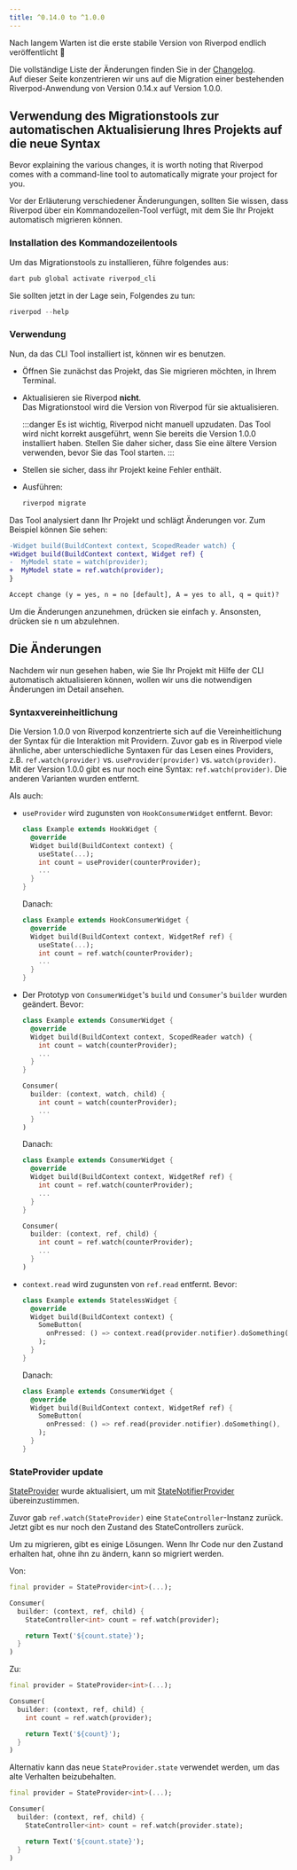 ```yaml
---
title: ^0.14.0 to ^1.0.0
---
```


Nach langem Warten ist die erste stabile Version von Riverpod endlich veröffentlicht 👏

Die vollständige Liste der Änderungen finden Sie in der [Changelog](https://pub.dev/packages/flutter_riverpod/changelog#100).  
Auf dieser Seite konzentrieren wir uns auf die Migration einer bestehenden 
Riverpod-Anwendung von Version 0.14.x auf Version 1.0.0.

## Verwendung des Migrationstools zur automatischen Aktualisierung Ihres Projekts auf die neue Syntax

Bevor explaining the various changes, it is worth noting that Riverpod comes with
a command-line tool to automatically migrate your project for you.

Vor der Erläuterung verschiedener Änderungungen, sollten Sie wissen, dass Riverpod über ein Kommandozeilen-Tool verfügt, 
mit dem Sie Ihr Projekt automatisch migrieren können.

### Installation des Kommandozeilentools

Um das Migrationstools zu installieren, führe folgendes aus:

```sh
dart pub global activate riverpod_cli
```

Sie sollten jetzt in der Lage sein, Folgendes zu tun:

```dart
riverpod --help
```

### Verwendung

Nun, da das CLI Tool installiert ist, können wir es benutzen.

- Öffnen Sie zunächst das Projekt, das Sie migrieren möchten, in Ihrem Terminal.
- Aktualisieren sie Riverpod **nicht**.  
  Das Migrationstool wird die Version von Riverpod für sie aktualisieren.

  :::danger
  Es ist wichtig, Riverpod nicht manuell upzudaten.
  Das Tool wird nicht korrekt ausgeführt, wenn Sie bereits die Version 1.0.0 installiert haben.
  Stellen Sie daher sicher, dass Sie eine ältere Version verwenden, bevor Sie das Tool starten.
  :::

- Stellen sie sicher, dass ihr Projekt keine Fehler enthält.
- Ausführen:
  ```sh
  riverpod migrate
  ```

Das Tool analysiert dann Ihr Projekt und schlägt Änderungen vor. Zum Beispiel können Sie sehen:

```diff
-Widget build(BuildContext context, ScopedReader watch) {
+Widget build(BuildContext context, Widget ref) {
-  MyModel state = watch(provider);
+  MyModel state = ref.watch(provider);
}

Accept change (y = yes, n = no [default], A = yes to all, q = quit)?
```

Um die Änderungen anzunehmen, drücken sie einfach <kbd>y</kbd>. Ansonsten, drücken sie <kbd>n</kbd> um abzulehnen.

## Die Änderungen

Nachdem wir nun gesehen haben, wie Sie Ihr Projekt mit Hilfe der CLI automatisch aktualisieren können, 
wollen wir uns die notwendigen Änderungen im Detail ansehen.

### Syntaxvereinheitlichung

Die Version 1.0.0 von Riverpod konzentrierte sich auf die Vereinheitlichung der Syntax für 
die Interaktion mit Providern.
Zuvor gab es in Riverpod viele ähnliche, aber unterschiedliche Syntaxen für das Lesen eines 
Providers, z.B. `ref.watch(provider)` vs. `useProvider(provider)` vs. `watch(provider)`. 
Mit der Version 1.0.0 gibt es nur noch eine Syntax: `ref.watch(provider)`. Die anderen 
Varianten wurden entfernt.

Als auch:

- `useProvider` wird zugunsten von `HookConsumerWidget` entfernt.
  Bevor:

  ```dart
  class Example extends HookWidget {
    @override
    Widget build(BuildContext context) {
      useState(...);
      int count = useProvider(counterProvider);
      ...
    }
  }
  ```

  Danach:

  ```dart
  class Example extends HookConsumerWidget {
    @override
    Widget build(BuildContext context, WidgetRef ref) {
      useState(...);
      int count = ref.watch(counterProvider);
      ...
    }
  }
  ```

- Der Prototyp von `ConsumerWidget`'s `build` und `Consumer`'s `builder` wurden geändert.
  Bevor:

  ```dart
  class Example extends ConsumerWidget {
    @override
    Widget build(BuildContext context, ScopedReader watch) {
      int count = watch(counterProvider);
      ...
    }
  }

  Consumer(
    builder: (context, watch, child) {
      int count = watch(counterProvider);
      ...
    }
  )
  ```

  Danach:

  ```dart
  class Example extends ConsumerWidget {
    @override
    Widget build(BuildContext context, WidgetRef ref) {
      int count = ref.watch(counterProvider);
      ...
    }
  }

  Consumer(
    builder: (context, ref, child) {
      int count = ref.watch(counterProvider);
      ...
    }
  )
  ```

- `context.read` wird zugunsten von `ref.read` entfernt.
  Bevor:

  ```dart
  class Example extends StatelessWidget {
    @override
    Widget build(BuildContext context) {
      SomeButton(
        onPressed: () => context.read(provider.notifier).doSomething(),
      );
    }
  }
  ```

  Danach:

  ```dart
  class Example extends ConsumerWidget {
    @override
    Widget build(BuildContext context, WidgetRef ref) {
      SomeButton(
        onPressed: () => ref.read(provider.notifier).doSomething(),
      );
    }
  }
  ```

### StateProvider update

[StateProvider] wurde aktualisiert, um mit [StateNotifierProvider] übereinzustimmen.

Zuvor gab `ref.watch(StateProvider)` eine `StateController`-Instanz zurück. Jetzt 
gibt es nur noch den Zustand des StateControllers zurück.

Um zu migrieren, gibt es einige Lösungen. 
Wenn Ihr Code nur den Zustand erhalten hat, ohne ihn zu ändern, kann so migriert werden. 

Von:

```dart
final provider = StateProvider<int>(...);

Consumer(
  builder: (context, ref, child) {
    StateController<int> count = ref.watch(provider);

    return Text('${count.state}');
  }
)
```

Zu:

```dart
final provider = StateProvider<int>(...);

Consumer(
  builder: (context, ref, child) {
    int count = ref.watch(provider);

    return Text('${count}');
  }
)
```

Alternativ kann das neue `StateProvider.state` verwendet werden, um das alte Verhalten beizubehalten.

```dart
final provider = StateProvider<int>(...);

Consumer(
  builder: (context, ref, child) {
    StateController<int> count = ref.watch(provider.state);

    return Text('${count.state}');
  }
)
```

[statenotifierprovider]: https://pub.dev/documentation/hooks_riverpod/3.0.0-dev.16/legacy/StateNotifierProvider-class.html
[stateprovider]: https://pub.dev/documentation/hooks_riverpod/3.0.0-dev.16/legacy/StateProvider-class.html
[statenotifier]: https://pub.dev/documentation/state_notifier/latest/state_notifier/StateNotifier-class.html

